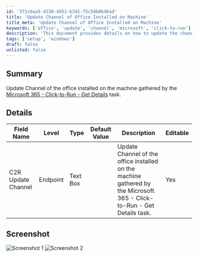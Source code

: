 ```yaml
---
id: '371c0aa5-4230-4952-b341-f5c58b0b46ad'
title: 'Update Channel of Office Installed on Machine'
title_meta: 'Update Channel of Office Installed on Machine'
keywords: ['office', 'update', 'channel', 'microsoft', 'click-to-run']
description: 'This document provides details on how to update the channel of the Office installed on a machine, using the Microsoft 365 - Click-to-Run - Get Details task. It includes a summary, detailed field information, and screenshots for reference.'
tags: ['setup', 'windows']
draft: false
unlisted: false
---
```

## Summary

Update Channel of the office installed on the machine gathered by the [Microsoft 365 - Click-to-Run - Get Details](https://proval.itglue.com/DOC-5078775-17917390) task.

## Details

| Field Name             | Level    | Type      | Default Value | Description                                                                 | Editable |
|-----------------------|----------|-----------|---------------|-----------------------------------------------------------------------------|----------|
| C2R Update Channel     | Endpoint | Text Box  |               | Update Channel of the office installed on the machine gathered by the Microsoft 365 - Click-to-Run - Get Details task. | Yes      |

## Screenshot

![Screenshot 1](../../../static/img/Endpoint---C2R-Update-Channel/image_1.png)
![Screenshot 2](../../../static/img/Endpoint---C2R-Update-Channel/image_2.png)












